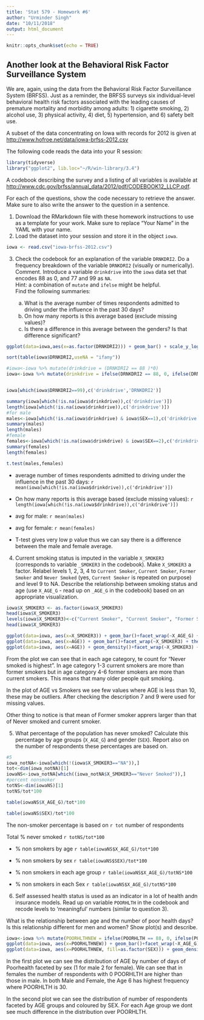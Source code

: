 ```yaml
---
title: 'Stat 579 - Homework #6'
author: "Urminder Singh"
date: "10/11/2018"
output: html_document
---
```


```r
knitr::opts_chunk$set(echo = TRUE)
```

## Another look at the Behavioral Risk Factor Surveillance System 

We are, again, using the data from the Behavioral Risk Factor Surveillance System (BRFSS). Just as a reminder, the BRFSS surveys six individual-level behavioral health risk factors associated with the leading causes of premature mortality and morbidity among adults: 1) cigarette smoking, 2) alcohol use, 3) physical activity, 4) diet, 5) hypertension, and 6) safety belt use. 

A subset of the data concentrating on Iowa with records for 2012 is given at [http://www.hofroe.net/data/iowa-brfss-2012.csv]()

The following code reads the data into your R session:
```r
library(tidyverse)
library("ggplot2", lib.loc="~/R/win-library/3.4")
```

A codebook describing the survey and a listing of all variables is available at [http://www.cdc.gov/brfss/annual_data/2012/pdf/CODEBOOK12_LLCP.pdf]().

For each of the questions, show the code necessary to retrieve the answer. 
Make sure to also write the answer to the question in a sentence.

1. Download the RMarkdown file with these homework instructions to use as a template for your work.
Make sure to replace "Your Name" in the YAML with your name.
2. Load the dataset into your session and store it in the object `iowa`.

```r
iowa <- read.csv("iowa-brfss-2012.csv")
```

3. Check the codebook for an explanation of the variable `DRNKDRI2`. Do a frequency breakdown of the variable `DRNKDRI2` (visually or numerically). Comment.
Introduce a variable `drinkdrive` into the `iowa` data set that encodes 88 as 0, and 77 and 99 as `NA`. <br>
Hint: a combination of `mutate` and `ifelse` might be helpful. <br>
Find the following summaries:
  
    a. What is the average number of times respondents admitted to driving under the influence in the past 30 days?
    b. On how many reports is this average based (exclude missing values)?
    c. Is there a difference in this average between the genders? Is that difference significant? 
    

```r
ggplot(data=iowa,aes(x=as.factor(DRNKDRI2))) + geom_bar() + scale_y_log10()

sort(table(iowa$DRNKDRI2,useNA = "ifany"))

#iowa<-iowa %>% mutate(drinkdrive = (DRNKDRI2 == 88 )*0)
iowa<-iowa %>% mutate(drinkdrive = ifelse(DRNKDRI2 == 88, 0, ifelse(DRNKDRI2 == 77 | DRNKDRI2 == 99, NA, DRNKDRI2)))


iowa[which(iowa$DRNKDRI2==99),c('drinkdrive','DRNKDRI2')]

summary(iowa[which(!is.na(iowa$drinkdrive)),c('drinkdrive')])
length(iowa[which(!is.na(iowa$drinkdrive)),c('drinkdrive')])
#for male
males<-iowa[which(!is.na(iowa$drinkdrive) & iowa$SEX==1),c('drinkdrive')]
summary(males)
length(males)
#female
females<-iowa[which(!is.na(iowa$drinkdrive) & iowa$SEX==2),c('drinkdrive')]
summary(females)
length(females)

t.test(males,females) 

```

* average number of times respondents admitted to driving under the influence in the past 30 days: `r mean(iowa[which(!is.na(iowa$drinkdrive)),c('drinkdrive')])`
* On how many reports is this average based (exclude missing values): `r length(iowa[which(!is.na(iowa$drinkdrive)),c('drinkdrive')])`
* avg for male: `r mean(males)`
* avg for female: `r mean(females)`

* T-test gives very low p value thus we can say there is a difference between the male and female average.



4. Current smoking status is imputed in the variable `X_SMOKER3` (corresponds to variable `_SMOKER3` in the codebook). Make `X_SMOKER3` a factor.  Relabel levels 1, 2, 3, 4 to `Current Smoker`, `Current Smoker`, `Former Smoker` and `Never Smoked` (yes, `Current Smoker` is repeated on purpose) and level 9 to NA.
Describe the relationship between smoking status and age (use `X_AGE_G` - read up on `_AGE_G` in the codebook) based on an appropriate visualization. 

```r
iowa$X_SMOKER3 <- as.factor(iowa$X_SMOKER3)
head(iowa$X_SMOKER3)
levels(iowa$X_SMOKER3)<-c("Current Smoker", "Current Smoker", "Former Smoker" ,"Never Smoked", "NA")
head(iowa$X_SMOKER3)

ggplot(data=iowa, aes(x=X_SMOKER3)) + geom_bar()+facet_wrap(~X_AGE_G) + theme(axis.text.x = element_text(angle = 90, hjust = 1))
ggplot(data=iowa, aes(x=AGE)) + geom_bar()+facet_wrap(~X_SMOKER3) + theme(axis.text.x = element_text(angle = 90, hjust = 1))
ggplot(data=iowa, aes(x=AGE)) + geom_density()+facet_wrap(~X_SMOKER3) + theme(axis.text.x = element_text(angle = 90, hjust = 1))

```

From the plot we can see that in each age category, te count for "Never smoked is highest". In age category 1-3 current smokers are more than former smokers but in age category 4-6 former smokers are more than current smokers. This means that many older people quit smoking.

In the plot of AGE vs Smokers we see few values where AGE is less than 10, these may be outliers. After checking the description 7 and 9 were used for missing values.

Other thing to notice is that mean of Former smoker apprers larger than that of Never smoked and current smoker.

5. What percentage of the population has never smoked? Calculate this percentage by age groups (`X_AGE_G`) and gender (`SEX`). Report also on the number of respondents these percentages are based on.

```r
#5
iowa_notNA<-iowa[which(!(iowa$X_SMOKER3=="NA")),]
tot<-dim(iowa_notNA)[1]
iowaNS<-iowa_notNA[which((iowa_notNA$X_SMOKER3=="Never Smoked")),]
#percent nonsmoker
totNS<-dim(iowaNS)[1]
totNS/tot*100

table(iowaNS$X_AGE_G)/tot*100

table(iowaNS$SEX)/tot*100
```

The non-smoker percentage is based on `r tot` number of respondents

Total % never smoked `r totNS/tot*100`

* % non smokers by age `r table(iowaNS$X_AGE_G)/tot*100`

* % non smokers by sex `r table(iowaNS$SEX)/tot*100`

* % non smokers in each age group `r table(iowaNS$X_AGE_G)/totNS*100`

* % non smokers in each Sex `r table(iowaNS$X_AGE_G)/totNS*100`





6. Self assessed health status is used as an indicator in a lot of health andn insurance models. Read up on variable `POORHLTH` in the codebook and recode levels to 'meaningful' numbers (similar to question 3). 

What is the relationship between age and the number of  poor health days? Is this relationship different for men and women? Show plot(s) and describe.

```r
iowa<-iowa %>% mutate(POORHLTHNEW = ifelse(POORHLTH == 88, 0, ifelse(POORHLTH == 77 | POORHLTH == 99, NA, POORHLTH)))
ggplot(data=iowa, aes(x=POORHLTHNEW)) + geom_bar()+facet_wrap(~X_AGE_G) + theme(axis.text.x = element_text(angle = 90, hjust = 1))
ggplot(data=iowa, aes(x=POORHLTHNEW, fill=as.factor(SEX))) + geom_density(alpha=0.8)+facet_wrap(~X_AGE_G)

```

In the first plot we can see the distribution of AGE by number of days of Poorhealth faceted by sex (1 for male 2 for female). We can see that in females the number of respondents with 0 POORHLTH are higher than those in male. In both Male and Female, the Age 6 has highest frequency where POORHLTH is 30.

In the second plot we can see the distribution of number of respondents faceted by AGE groups and coloured by SEX. For each Age group we dont see much difference in the distribution over POORHLTH.


